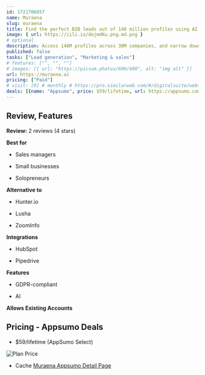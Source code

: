 ```yaml
---
id: 1721706857  
name: Muraena
slug: muraena
title: Find the perfect B2B leads out of 140 million profiles using AI search and advanced filters
image: { url: https://iili.io/dojmdKu.png.md.png }
# optional
description: Access 140M profiles across 30M companies, and narrow down your search with advanced filtersLeverage AI-powered search to target the perfect B2B leads in a fraction of the time
published: false
tasks: ["Lead generation", "Marketing & sales"]
# features: ["", "", ""]
# images: [{ url: "https://picsum.photos/600/600", alt: "img alt" }]
url: https://muraena.ai 
pricing: ["Paid"]
# visit: [0] # monthly # https://pro.similarweb.com/#/digitalsuite/websiteanalysis/home
deals: [{name: "Appsumo", price: $59/lifetime, url: https://appsumo.com/products/muraena/#overview }]
---
```


## Review, Features

**Review:** 2 reviews  (4 stars)

**Best for**

- Sales managers

- Small businesses

- Solopreneurs

**Alternative to**

- Hunter.io

- Lusha

- ZoomInfo

**Integrations**

- HubSpot

- Pipedrive

**Features**

- GDPR-compliant

- AI

**Allows Existing Accounts**

## Pricing - Appsumo Deals

- $59/lifetime (AppSumo Select)

<Img src="https://iili.io/doeBMfs.png" alt="Plan Price" />

- Cache [Muraena Appsumo Detail Page](https://iili.io/doeBwe2.png)

